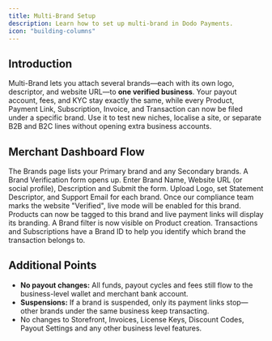 ```yaml
---
title: Multi-Brand Setup
description: Learn how to set up multi-brand in Dodo Payments.
icon: "building-columns"
---
```


## Introduction

Multi-Brand lets you attach several brands—each with its own logo, descriptor, and website URL—to **one verified business**. Your payout account, fees, and KYC stay exactly the same, while every Product, Payment Link, Subscription, Invoice, and Transaction can now be filed under a specific brand. Use it to test new niches, localise a site, or separate B2B and B2C lines without opening extra business accounts.

## Merchant Dashboard Flow

<Steps>
<Step title="Open Business Settings → Brands">
The Brands page lists your Primary brand and any Secondary brands.
</Step>
<Step title="Click 'Add Brand'">
A Brand Verification form opens up.
</Step>
<Step title="Fill the form">
Enter Brand Name, Website URL (or social profile), Description and Submit the form.
</Step>
<Step title="Upload Logo and Set Details">
Upload Logo, set Statement Descriptor, and Support Email for each brand.
</Step>
<Step title="Approval">
Once our compliance team marks the website "Verified", live mode will be enabled for this brand. Products can now be tagged to this brand and live payment links will display its branding.
</Step>
<Step title="Brand Selector">
A Brand filter is now visible on Product creation.
</Step>
<Step title="Brand ID in Transactions">
Transactions and Subscriptions have a Brand ID to help you identify which brand the transaction belongs to.
</Step>
</Steps>

## Additional Points

- **No payout changes:** All funds, payout cycles and fees still flow to the business-level wallet and merchant bank account.
- **Suspensions:** If a brand is suspended, only its payment links stop—other brands under the same business keep transacting.
- No changes to Storefront, Invoices, License Keys, Discount Codes, Payout Settings and any other business level features.